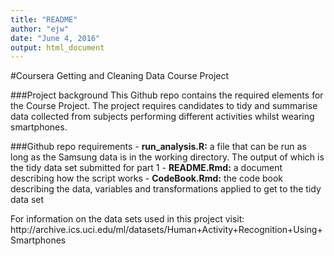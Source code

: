 ```yaml
---
title: "README"
author: "ejw"
date: "June 4, 2016"
output: html_document
---
```


#Coursera Getting and Cleaning Data Course Project

###Project background
This Github repo contains the required elements for the Course Project. The project requires candidates to tidy and summarise data collected from subjects performing different activities whilst wearing smartphones.

###Github repo requirements
- **run_analysis.R:** a file that can be run as long as the Samsung data is in the working directory. The output of which is the tidy data set submitted for part 1
- **README.Rmd:** a document describing how the script works
- **CodeBook.Rmd:** the code book describing the data, variables and transformations applied to get to the tidy data set

For information on the data sets used in this project visit: http://archive.ics.uci.edu/ml/datasets/Human+Activity+Recognition+Using+Smartphones
